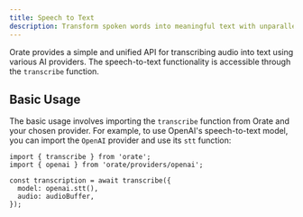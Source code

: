 ```yaml
---
title: Speech to Text
description: Transform spoken words into meaningful text with unparalleled accuracy, speed and reliability; powered by leading AI providers.
---
```


Orate provides a simple and unified API for transcribing audio into text using various AI providers. The speech-to-text functionality is accessible through the `transcribe` function.

## Basic Usage

The basic usage involves importing the `transcribe` function from Orate and your chosen provider. For example, to use OpenAI's speech-to-text model, you can import the `OpenAI` provider and use its `stt` function:

```tsx
import { transcribe } from 'orate';
import { openai } from 'orate/providers/openai';

const transcription = await transcribe({
  model: openai.stt(),
  audio: audioBuffer,
});
```
